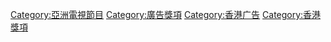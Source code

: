 [[Category:亞洲電視節目|Category:亞洲電視節目]]
[[Category:廣告獎項|Category:廣告獎項]]
[[Category:香港广告|Category:香港广告]]
[[Category:香港獎項|Category:香港獎項]]